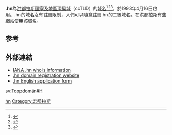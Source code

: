 {{Expand|time=2018-04-01T09:31:28+00:00}}
'''.hn'''為[[洪都拉斯|洪都拉斯]][[國家及地區頂級域|國家及地區頂級域]]（ccTLD）的[[域名|域名]]<ref>{{Cite book|title=常用电脑词语速查手册|last=何弘主编|first=|publisher=西安：西安出版社|year=2000|isbn=7-80594-644-2|location=|pages=201-202}}</ref><ref>{{Cite book|title=英德汉广播电视技术词典|last=（德）赫伯特·蒂尔曼（Herbert Tillmann）编；梁瑛等译|first=|publisher=北京：中国广播电视出版社|year=2002|isbn=7-5043-3793-5|location=|pages=440-442}}</ref><ref>{{Cite book|title=大学计算机基础|last=刘丕娥主编|first=|publisher=哈尔滨：哈尔滨工业大学出版社|year=2010|isbn=978-7-5603-3056-3|location=|pages=342-345}}</ref>，於1993年4月16日啟用。.hn的域名沒有註冊限制，人們可以隨意註冊.hn的二級域名。在洪都拉斯有些網站使用該域名。

== 参考 ==
{{reflist}}

== 外部連結 ==

* [http://www.iana.org/root-whois/hn.htm IANA .hn whois information]{{Wayback|url=http://www.iana.org/root-whois/hn.htm |date=20060423053146 }}
* [https://web.archive.org/web/20181122131839/http://nic.hn/ .hn domain registration website]
* [https://web.archive.org/web/20060420212816/http://www.nic.hn/registro/forma_ingles.txt .hn English application form]

{{网络小作品}}

{{CcTLD}}

[[Category:國家及地區頂級域|hn]]
[[Category:宏都拉斯|Category:宏都拉斯]]

[[sv:Toppdomän#H|sv:Toppdomän#H]]